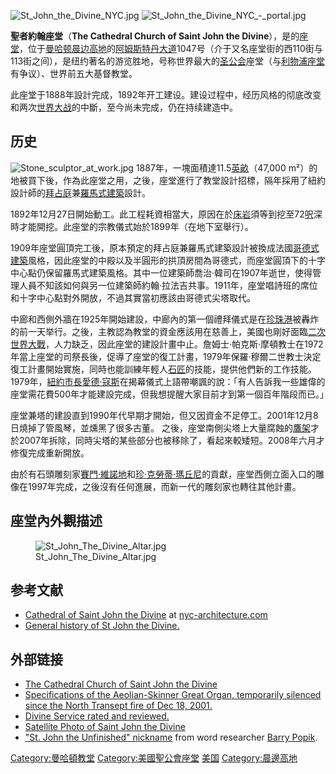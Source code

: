 {{expand|time=2010-05-31T05:24:20+00:00}}
{{Infobox religious building
| building_name         = 聖者約翰座堂
| infobox_width         =
| image                 = StJohnTheDivineWilliamPorto.jpg
| image_size            =
| caption               = 教堂西侧的正，图中可见玫瑰窗
| map_type              =
| map_size              =
| map_caption           =
| location              = [[纽约市|纽约市]][[曼哈顿|曼哈顿]]
| geo                   = <!--{{coord|34|0|3.7|N|81|52|1|W|type:landmark_region:US-SC|display=inline,title}}-->
| latitude              =
| longitude             =
| religious_affiliation = [[美国圣公会|美国圣公会]]
| rite                  =
| region                =
| state                 = [[纽约|纽约]]
| province              =
| territory             =
| prefecture            =
| sector                =
| district              = {{tsl|en|Episcopal Diocese of New York|圣公会纽约教区}}
| cercle                =
| municipality          =
| consecration_year     =
| status                =
| functional_status     = 建设中/使用中
| heritage_designation  =
| leadership            =
| website               =
| architecture          =yes
| architect             =
| architecture_type     =[[主教座堂|主教座堂]]
| architecture_style    =[[哥德复兴式建筑|哥德复兴式]]
| general_contractor    =
| facade_direction      =
| groundbreaking        =
| year_completed        =
| construction_cost     =
| specifications        =yes
| capacity              =
| length                =
| width                 =
| width_nave            =
| height_max            =
| dome_quantity         =
| dome_height_outer     =
| dome_height_inner     =
| dome_dia_outer        =
| dome_dia_inner        =
| minaret_quantity      =
| minaret_height        =
| spire_quantity        =
| spire_height          =
| materials             = 石材
| nrhp                  =
| added                 =
| refnum                =
| designated            =
}}
[[File:St_John_the_Divine_NYC.jpg|thumb]]
[[File:St_John_the_Divine_NYC_-_portal.jpg|thumb]]

'''聖者約翰座堂'''（'''The Cathedral Church of Saint John the Divine'''），是{{tsl|en|Episcopal Diocese of New York|圣公会纽约教区}}的[[座堂|座堂]]，位于[[曼哈顿|曼哈顿]][[晨边高地|晨边高地]]的[[阿姆斯特丹大道|阿姆斯特丹大道]]1047号（介于又名座堂街的西110街与113街之间），是纽约著名的游览胜地，号称世界最大的[[圣公会|圣公会]]座堂（与[[利物浦座堂|利物浦座堂]]有争议）、世界前五大基督教堂。

此座堂于1888年設計完成，1892年开工建设。建设过程中，经历风格的彻底改变和两次[[世界大战|世界大战]]的中斷，至今尚未完成，仍在持续建造中。

== 历史 ==
[[File:Stone_sculptor_at_work.jpg|thumb]]
1887年，一塊面積達11.5[[英畝|英畝]]（47,000 m²）的地被買下後，作為此座堂之用，之後，座堂進行了教堂設計招標，隔年採用了紐約設計師{{tsl|en|Heins & LaFarge|喬治·路易斯·韓司和約翰·拉法吉}}的[[拜占庭式建築|拜占庭]]兼[[羅馬式建築|羅馬式建築]]設計。

1892年12月27日開始動工。此工程耗資相當大，原因在於[[床岩|床岩]]須等到挖至72[[呎|呎]]深時才能開挖。此座堂的宗教儀式始於1899年（在地下室舉行）。

1909年座堂圓頂完工後，原本預定的拜占庭兼羅馬式建築設計被換成法國[[哥德式建築|哥德式建築]]風格，因此座堂的中殿以及半圓形的拱頂房間為哥德式，而座堂圓頂下的十字中心點仍保留羅馬式建築風格。其中一位建築師喬治·韓司在1907年逝世，使得管理人員不知該如何與另一位建築師約翰·拉法吉共事。1911年，座堂唱詩班的席位和十字中心點對外開放，不過其實當初應該由哥德式尖塔取代。

中廊和西側外牆在1925年開始建設，中廊內的第一個禮拜儀式是在[[珍珠港|珍珠港]]被轟炸的前一天举行。之後，主教認為教堂的資金應該用在慈善上，美國也剛好面臨[[二次世界大戰|二次世界大戰]]，人力缺乏，因此座堂的建設計畫中止。詹姆士·帕克斯·摩頓教士在1972年當上座堂的司祭長後，促導了座堂的復工計畫，1979年保羅·穆爾二世教士決定復工計畫開始實施，同時也能訓練年輕人[[石匠|石匠]]的技能，提供他們新的工作技能。1979年，[[紐約市長|紐約市長]][[愛德·寇斯|愛德·寇斯]]在揭幕儀式上語帶嘲諷的說：「有人告訴我一些雄偉的座堂需花費500年才能建設完成，但我想提醒大家目前才到第一個百年階段而已。」

座堂兼塔的建設直到1990年代早期才開始，但又因資金不足停工。2001年12月8日燒掉了管風琴，並燻黑了很多古董。
之後，座堂南側尖塔上大量腐蝕的[[鷹架|鷹架]]才於2007年拆除，同時尖塔的某些部分也被移除了，看起來較矮短。2008年六月才修復完成重新開放。

由於有石頭雕刻家[[賽門·維諾地|賽門·維諾地]]和[[珍·克勞蒂·瑪丘尼|珍·克勞蒂·瑪丘尼]]的貢獻，座堂西側立面入口的雕像在1997年完成，之後沒有任何進展，而新一代的雕刻家也轉往其他計畫。

== 座堂內外觀描述 ==
[[File:St_John_The_Divine_Altar.jpg|thumb]]
<!-- The building as it appears today conforms primarily to a second design campaign from the prolific [[Gothic_revival|Gothic Revival]] architect [[Ralph_Adams_Cram|Ralph Adams Cram]] of the Boston firm Cram, Goodhue, and Ferguson.   Without slavishly copying any one historical model, and without compromising its authentic stone-on-stone construction by using modern steel girders, Saint John the Divine is a refined exercise in the [[13th_century|13th century]] [[Gothic_architecture|High Gothic style]] of northern France. The Cathedral is almost exactly two football fields in length (601 feet or 186 meters) and the [[nave|nave]] ceiling reaches 124 [[foot_(unit_of_length)|feet]] (37.7 meters) high.  It is the longest Gothic nave in the world, at 230 feet. Seven chapels radiating from the [[ambulatory|ambulatory]] behind the [[choir|choir]] are each in a distinctive nationalistic style, some of them borrowing from outside the gothic vocabulary.  Known as the "Chapels of the Tongues" (Ansgar, Boniface, Columba, Savior, Martin, Ambrose and James), their designs are meant to represent each of the seven most prominent ethnic groups to first immigrate to New York City upon the opening of [[Ellis_Island|Ellis Island]] in 1892 (the same year the Cathedral began construction).

In the center, just beyond the [[Crossing_(architecture)|crossing]], is the large, raised [[high_altar|High Altar]], behind which is a [[wrought_iron|wrought iron]] enclosure containing the Gothic style [[tomb|tomb]] of the man who originally conceived and founded the cathedral, [[Horatio_Potter|The Right Reverend Horatio Potter, D.D., LL.D., D.C.L.]], [[Bishop|Bishop]] of New York.   Later [[Episcopalian|Episcopalian]] bishops of New York, and other notables of the church, are entombed in [[side_chapel|side chapel]]s.

Directly below this is a large hall in the basement, used regularly to feed the poor and homeless, and for meetings, and multiple [[crypt|crypt]]s.

On the grounds of the Cathedral, toward the south, are several buildings (including a Synod Hall and the Cathedral school), as well as a large bronze work of public art by the Cathedral's sculptor-in-residence, [[Greg_Wyatt|Greg Wyatt]], known as the [[Peace_Fountain|Peace Fountain]], which has been both strongly praised and strongly criticized. -->

<!-- On the night of [[December_18|December 18]] [[2001|2001]], a fire swept through the unfinished north transept, destroying the gift shop and for a time threatening the sanctuary of the cathedral itself. It temporarily silenced the Aeolian-Skinner [[pipe_organ|pipe organ]]. Although the organ was not damaged, its pipe chambers had to be removed and laboriously cleaned, to prevent damage from the fire's accumulated soot.  Valuable tapestries and other items in the cathedral were damaged by the smoke.

In [[2003|2003]], the Cathedral was designated a landmark by the [[New_York_City_Landmarks_Preservation_Commission|New York City Landmarks Preservation Commission]], however, shortly thereafter the designation was unanimously overturned by the [[New_York_City_Council|New York City Council]], which favored landmark status for the cathedral entire grounds, rather than just the building. However, no move to designate the entire grounds has formed. Thus, the cathedral is not officially a New York City landmark at this time.

In January [[2005|2005]], the Cathedral began a massive restoration that will remain in progress until the Fall of [[2007|2007]]. A state-of-the-art chemical-based cleaning system is being utilized, primarily to remove smoke damage resulting from the 2001 fire.

The Cathedral houses one of the nation's premiere textile conservation [[Laboratory|laboratories]] to [[Art_conservation_and_restoration|conserve]] the Cathedral's textiles, including works designed by [[Raphael|Raphael]]. The Laboratory also conserves tapestries, needlepoint, upholstery, costumes, and other textiles for its clients.

In early November 2006, vandals beheaded a statue of [[George_Washington|George Washington]] near the high altar of the Cathedral and left a dollar bill on what was left of the neck. -->

== 参考文献 ==
<div class="references-small">
<references />
</div>
* [http://www.nyc-architecture.com/HAR/HAR002.htm Cathedral of Saint John the Divine] {{Wayback|url=http://www.nyc-architecture.com/HAR/HAR002.htm |date=20210421202052 }} at [http://www.nyc-architecture.com/ nyc-architecture.com] {{Wayback|url=http://www.nyc-architecture.com/ |date=20210423053606 }}
* [http://www.fordham.edu/halsall/medny/stjohn2.html General history of St John the Divine.] {{Wayback|url=http://www.fordham.edu/halsall/medny/stjohn2.html |date=20141007230746 }}

== 外部链接 ==
* [http://www.stjohndivine.org/ The Cathedral Church of Saint John the Divine] {{Wayback|url=http://www.stjohndivine.org/ |date=20090408094045 }}
* [http://www.nycago.org/Organs/NYC/html/StJohnDivGreat.html Specifications of the Aeolian-Skinner Great Organ, temporarily silenced since the North Transept fire of Dec 18, 2001.] {{Wayback|url=http://www.nycago.org/Organs/NYC/html/StJohnDivGreat.html |date=20080916190026 }}
* [http://ship-of-fools.com/Mystery/2001/306Mystery.html Divine Service rated and reviewed.] {{Wayback|url=http://ship-of-fools.com/Mystery/2001/306Mystery.html |date=20210410211026 }}
* [http://maps.google.com/maps?q=new+york&ll=40.803626,-73.961720&spn=0.004112,0.007216&t=k&hl=en Satellite Photo of Saint John the Divine]
* [http://www.barrypopik.com/index.php/new_york_city/entry/st_john_the_unfinished_st_john_the_divine/ "St. John the Unfinished" nickname] {{Wayback|url=http://www.barrypopik.com/index.php/new_york_city/entry/st_john_the_unfinished_st_john_the_divine/ |date=20191203034708 }} from word researcher [[Barry_Popik|Barry Popik]].

[[Category:曼哈頓教堂|Category:曼哈頓教堂]]
[[Category:美國聖公會座堂|Category:美國聖公會座堂]]
[[Category:哥特式教堂|美国]]
[[Category:晨邊高地|Category:晨邊高地]]